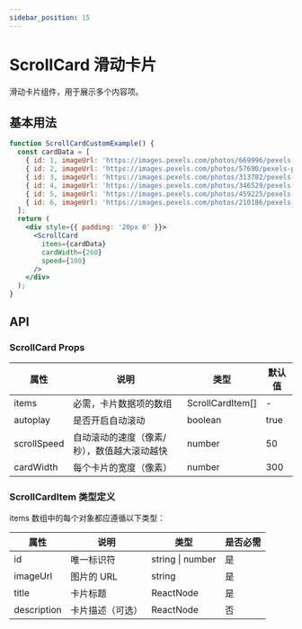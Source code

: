 ```yaml
---
sidebar_position: 15
---
```


# ScrollCard 滑动卡片

滑动卡片组件，用于展示多个内容项。

## 基本用法

```jsx live
function ScrollCardCustomExample() {
  const cardData = [
    { id: 1, imageUrl: 'https://images.pexels.com/photos/669996/pexels-photo-669996.jpeg', title: '办公桌', description: '一个现代化的工作空间。' },
    { id: 2, imageUrl: 'https://images.pexels.com/photos/57690/pexels-photo-57690.jpeg', title: '笔记本电脑', description: '代码与咖啡的完美结合。' },
    { id: 3, imageUrl: 'https://images.pexels.com/photos/313782/pexels-photo-313782.jpeg', title: '城市夜景', description: '繁华都市的夜晚灯火辉煌。' },
    { id: 4, imageUrl: 'https://images.pexels.com/photos/346529/pexels-photo-346529.jpeg', title: '山间清晨', description: '云雾缭绕的山峰迎接第一缕阳光。' },
    { id: 5, imageUrl: 'https://images.pexels.com/photos/459225/pexels-photo-459225.jpeg', title: '绿意盎然', description: '阳光普照的绿色森林。' },
    { id: 6, imageUrl: 'https://images.pexels.com/photos/210186/pexels-photo-210186.jpeg', title: '瀑布奇观', description: '水流从高处倾泻而下，气势磅礴。' },
  ];
  return (
    <div style={{ padding: '20px 0' }}>
      <ScrollCard
        items={cardData}
        cardWidth={260}
        speed={100}
      />
    </div>
  );
}
```

## API

### ScrollCard Props

| 属性 | 说明 | 类型 | 默认值 |
| --- | --- | --- | --- |
| items | 必需，卡片数据项的数组 | ScrollCardItem[] | - |
| autoplay | 是否开启自动滚动 | boolean | true |
| scrollSpeed | 自动滚动的速度（像素/秒），数值越大滚动越快 | number | 50 |
| cardWidth | 每个卡片的宽度（像素） | number | 300 |

### ScrollCardItem 类型定义

items 数组中的每个对象都应遵循以下类型：

| 属性 | 说明 | 类型 | 是否必需 |
| --- | --- | --- | --- |
| id | 唯一标识符 | string \| number | 是 |
| imageUrl | 图片的 URL | string | 是 |
| title | 卡片标题 | ReactNode | 是 |
| description | 卡片描述（可选） | ReactNode | 否 |